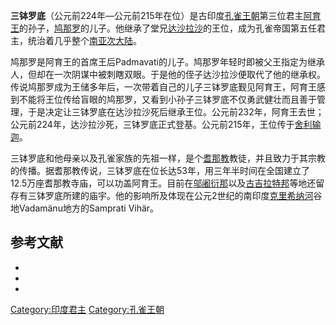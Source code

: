 {{Infobox royalty
| succession = 第5任[[印度君主列表|孔雀帝國君主]] 
| reign = {{circa|224|215 BCE}}
| religion = [[耆那教|耆那教]]{{sfn|Cort|2010|p=199}}
| predecessor = [[達沙拉沙|達沙拉沙]]
| successor = [[舍利輸迦|舍利輸迦]]
| dynasty = [[孔雀王朝|孔雀帝國]]
| father = {{tsl|en|Kunala|鳩那羅}}
| mother = Kanchanamala
}}
{{孔雀帝國}}

'''三钵罗底'''（公元前224年—公元前215年在位）是古印度[[孔雀王朝|孔雀王朝]]第三位君主[[阿育王|阿育王]]的孙子，[[鸠那罗|鸠那罗]]的儿子。他继承了堂兄[[达沙拉沙|达沙拉沙]]的王位，成为孔雀帝国第五任君主，统治着几乎整个[[南亚次大陆|南亚次大陆]]。

鸠那罗是阿育王的首席王后Padmavati的儿子。鸠那罗年轻时即被父王指定为继承人，但却在一次阴谋中被刺瞎双眼。于是他的侄子达沙拉沙便取代了他的继承权。传说鸠那罗成为王储多年后，一次带着自己的儿子三钵罗底觐见阿育王，阿育王感到不能将王位传给盲眼的鸠那罗，又看到小孙子三钵罗底不仅勇武健壮而且善于管理，于是决定让三钵罗底在达沙拉沙死后继承王位。公元前232年，阿育王去世；公元前224年，达沙拉沙死，三钵罗底正式登基。公元前215年，王位传于[[舍利输迦|舍利输迦]]。

三钵罗底和他母亲以及孔雀家族的先祖一样，是个[[耆那教|耆那教]]教徒，并且致力于其宗教的传播。据耆那教传说，三钵罗底在位长达53年，用三年半时间在全国建立了12.5万座耆那教寺庙，可以功盖阿育王。目前在[[邬阇衍那|邬阇衍那]]以及[[古吉拉特邦|古吉拉特邦]]等地还留存有三钵罗底所建的庙宇。他的影响所及体现在公元2世纪的南印度[[克里希纳河|克里希纳河]]谷地Vadamänu地方的Samprati Vihär。

== 参考文献 ==
{{reflist}}
* {{citation |last=Sharma |first=Suresh K. |last2=Sharma |first2=Usha |title=Cultural and Religious Heritage of India: Jainism |url=https://books.google.com/books?id=VwsbJgJX84cC&pg=PA271 |date=2004 |publisher=Mittal Publications |isbn=978-81-7099-957-7 }}
* {{citation |last=Cort |first=John |authorlink=John E. Cort |title=Framing the Jina: Narratives of Icons and Idols in Jain History |url=https://books.google.com/books?id=0IF2CAAAQBAJ |publisher=[[Oxford_University_Press|Oxford University Press]] |date=2010 |orig-year=1953 |isbn=978-0-19-538502-1 |accessdate=2019-12-02 |archive-date=2020-04-30 |archive-url=https://web.archive.org/web/20200430125739/https://books.google.com/books?id=0IF2CAAAQBAJ |dead-url=no }}
* {{citation |last=Shah |first=Natubhai |authorlink=Natubhai Shah |title=Jainism: The World of Conquerors |url=https://books.google.com/books?id=qLNQKGcDIhsC |volume=I |date=2004 |origyear=First published in 1998 |publisher=[[Motilal_Banarsidass|Motilal Banarsidass]] |isbn=81-208-1938-1 |ref={{sfnref|Natubhai Shah|2004}} |accessdate=2019-12-02 |archive-date=2020-01-07 |archive-url=https://web.archive.org/web/20200107002808/https://books.google.com/books?id=qLNQKGcDIhsC |dead-url=no }}

{{start box}}
{{s-before|[[达沙拉沙|达沙拉沙]]}}
{{s-title|[[孔雀王朝|孔雀帝国国王]]|约前224年~前215年}}
{{s-after|[[舍利輸迦|舍利輸迦]]}}
{{end box}}
{{Authority control}}
{{Maurya}}
[[Category:印度君主|Category:印度君主]]
[[Category:孔雀王朝|Category:孔雀王朝]]